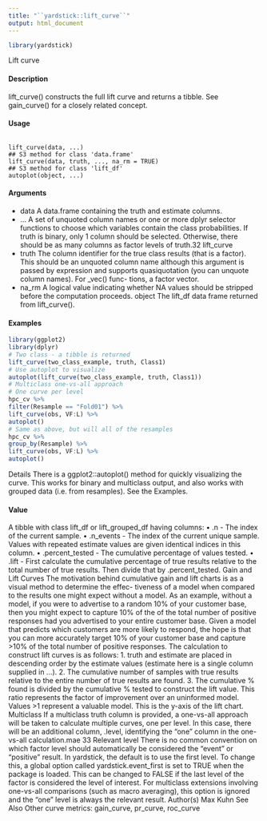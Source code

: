 ```yaml
---
title: "``yardstick::lift_curve``"
output: html_document
---
```


```r
library(yardstick)
```



Lift curve

#### Description

lift_curve() constructs the full lift curve and returns a tibble. See gain_curve() for a closely
related concept.

#### Usage
<pre><code>
lift_curve(data, ...)
## S3 method for class 'data.frame'
lift_curve(data, truth, ..., na_rm = TRUE)
## S3 method for class 'lift_df'
autoplot(object, ...)
</code></pre>

#### Arguments

* data A data.frame containing the truth and estimate columns.
* ... A set of unquoted column names or one or more dplyr selector functions to
choose which variables contain the class probabilities. If truth is binary, only
1 column should be selected. Otherwise, there should be as many columns as
factor levels of truth.32
lift_curve
* truth The column identifier for the true class results (that is a factor). This should be
an unquoted column name although this argument is passed by expression and
supports quasiquotation (you can unquote column names). For _vec() func-
tions, a factor vector.
* na_rm A logical value indicating whether NA values should be stripped before the
computation proceeds.
object The lift_df data frame returned from lift_curve().

#### Examples
```r
library(ggplot2)
library(dplyr)
# Two class - a tibble is returned
lift_curve(two_class_example, truth, Class1)
# Use autoplot to visualize
autoplot(lift_curve(two_class_example, truth, Class1))
# Multiclass one-vs-all approach
# One curve per level
hpc_cv %>%
filter(Resample == "Fold01") %>%
lift_curve(obs, VF:L) %>%
autoplot()
# Same as above, but will all of the resamples
hpc_cv %>%
group_by(Resample) %>%
lift_curve(obs, VF:L) %>%
autoplot()
```
Details
There is a ggplot2::autoplot() method for quickly visualizing the curve. This works for binary
and multiclass output, and also works with grouped data (i.e. from resamples). See the Examples.

#### Value
A tibble with class lift_df or lift_grouped_df having columns:
• .n - The index of the current sample.
• .n_events - The index of the current unique sample. Values with repeated estimate values
are given identical indices in this column.
• .percent_tested - The cumulative percentage of values tested.
• .lift - First calculate the cumulative percentage of true results relative to the total number of
true results. Then divide that by .percent_tested.
Gain and Lift Curves
The motivation behind cumulative gain and lift charts is as a visual method to determine the effec-
tiveness of a model when compared to the results one might expect without a model. As an example,
without a model, if you were to advertise to a random 10% of your customer base, then you might
expect to capture 10% of the of the total number of positive responses had you advertised to your
entire customer base. Given a model that predicts which customers are more likely to respond, the
hope is that you can more accurately target 10% of your customer base and capture >10% of the
total number of positive responses.
The calculation to construct lift curves is as follows:
1. truth and estimate are placed in descending order by the estimate values (estimate here
is a single column supplied in ...).
2. The cumulative number of samples with true results relative to the entire number of true results
are found.
3. The cumulative % found is divided by the cumulative % tested to construct the lift value. This
ratio represents the factor of improvement over an uninformed model. Values >1 represent a
valuable model. This is the y-axis of the lift chart.
Multiclass
If a multiclass truth column is provided, a one-vs-all approach will be taken to calculate multiple
curves, one per level. In this case, there will be an additional column, .level, identifying the "one"
column in the one-vs-all calculation.mae
33
Relevant level
There is no common convention on which factor level should automatically be considered the
"event" or "positive" result. In yardstick, the default is to use the first level. To change this, a
global option called yardstick.event_first is set to TRUE when the package is loaded. This can
be changed to FALSE if the last level of the factor is considered the level of interest. For multiclass
extensions involving one-vs-all comparisons (such as macro averaging), this option is ignored and
the "one" level is always the relevant result.
Author(s)
Max Kuhn
See Also
Other curve metrics: gain_curve, pr_curve, roc_curve
